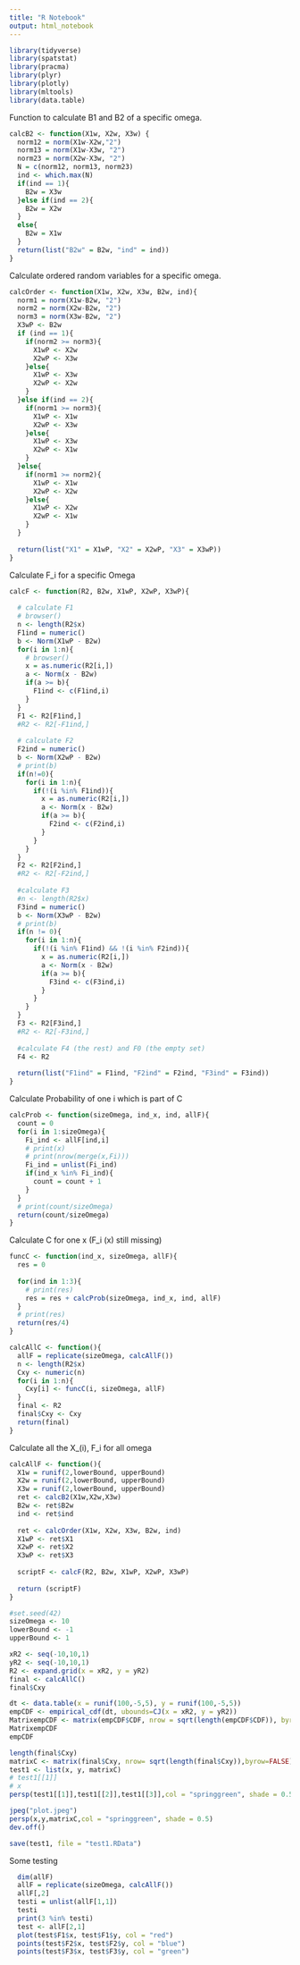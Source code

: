 ```yaml
---
title: "R Notebook"
output: html_notebook
---
```


```r
library(tidyverse)
library(spatstat)
library(pracma)
library(plyr)
library(plotly)
library(mltools)
library(data.table)
```


Function to calculate B1 and B2 of a specific omega. 
```r

calcB2 <- function(X1w, X2w, X3w) {
  norm12 = norm(X1w-X2w,"2")
  norm13 = norm(X1w-X3w, "2")
  norm23 = norm(X2w-X3w, "2")
  N = c(norm12, norm13, norm23)
  ind <- which.max(N)
  if(ind == 1){
    B2w = X3w
  }else if(ind == 2){
    B2w = X2w
  }
  else{
    B2w = X1w
  }
  return(list("B2w" = B2w, "ind" = ind))
}

```


Calculate ordered random variables for a specific omega.
```r
calcOrder <- function(X1w, X2w, X3w, B2w, ind){
  norm1 = norm(X1w-B2w, "2")
  norm2 = norm(X2w-B2w, "2")
  norm3 = norm(X3w-B2w, "2")
  X3wP <- B2w
  if (ind == 1){
    if(norm2 >= norm3){
      X1wP <- X2w
      X2wP <- X3w
    }else{
      X1wP <- X3w
      X2wP <- X2w
    }
  }else if(ind == 2){
    if(norm1 >= norm3){
      X1wP <- X1w
      X2wP <- X3w
    }else{
      X1wP <- X3w
      X2wP <- X1w
    }
  }else{
    if(norm1 >= norm2){
      X1wP <- X1w
      X2wP <- X2w
    }else{
      X1wP <- X2w
      X2wP <- X1w
    }
  }
  
  return(list("X1" = X1wP, "X2" = X2wP, "X3" = X3wP))
}

```

Calculate F_i for a specific Omega
```r
calcF <- function(R2, B2w, X1wP, X2wP, X3wP){
  
  # calculate F1
  # browser()
  n <- length(R2$x)
  F1ind = numeric()
  b <- Norm(X1wP - B2w)
  for(i in 1:n){
    # browser()
    x = as.numeric(R2[i,])
    a <- Norm(x - B2w)
    if(a >= b){
      F1ind <- c(F1ind,i)
    }
  }
  F1 <- R2[F1ind,]
  #R2 <- R2[-F1ind,]
  
  # calculate F2
  F2ind = numeric()
  b <- Norm(X2wP - B2w)
  # print(b)
  if(n!=0){
    for(i in 1:n){
      if(!(i %in% F1ind)){
        x = as.numeric(R2[i,])
        a <- Norm(x - B2w)
        if(a >= b){
          F2ind <- c(F2ind,i)
        }
      }
    }
  }
  F2 <- R2[F2ind,]
  #R2 <- R2[-F2ind,]
  
  #calculate F3
  #n <- length(R2$x)
  F3ind = numeric()
  b <- Norm(X3wP - B2w)
  # print(b)
  if(n != 0){
    for(i in 1:n){
      if(!(i %in% F1ind) && !(i %in% F2ind)){
        x = as.numeric(R2[i,])
        a <- Norm(x - B2w)
        if(a >= b){
          F3ind <- c(F3ind,i)
        }
      }
    }
  }
  F3 <- R2[F3ind,]
  #R2 <- R2[-F3ind,]
  
  #calculate F4 (the rest) and F0 (the empty set) 
  F4 <- R2
  
  return(list("F1ind" = F1ind, "F2ind" = F2ind, "F3ind" = F3ind))
}
```



Calculate Probability of one i which is part of C
```r
calcProb <- function(sizeOmega, ind_x, ind, allF){
  count = 0
  for(i in 1:sizeOmega){
    Fi_ind <- allF[ind,i]
    # print(x)
    # print(nrow(merge(x,Fi)))
    Fi_ind = unlist(Fi_ind)
    if(ind_x %in% Fi_ind){
      count = count + 1
    }
  }
  # print(count/sizeOmega)
  return(count/sizeOmega)
}
```


Calculate C for one x (F_i (x) still missing)
```r
funcC <- function(ind_x, sizeOmega, allF){
  res = 0
  
  for(ind in 1:3){
    # print(res)
    res = res + calcProb(sizeOmega, ind_x, ind, allF)
  }
  # print(res)
  return(res/4)
}
```

```r
calcAllC <- function(){
  allF = replicate(sizeOmega, calcAllF())
  n <- length(R2$x)
  Cxy <- numeric(n)
  for(i in 1:n){
    Cxy[i] <- funcC(i, sizeOmega, allF)
  }
  final <- R2
  final$Cxy <- Cxy
  return(final)
}
```

Calculate all the X_(i), F_i for all omega 
```r
calcAllF <- function(){
  X1w = runif(2,lowerBound, upperBound)
  X2w = runif(2,lowerBound, upperBound)
  X3w = runif(2,lowerBound, upperBound)
  ret <- calcB2(X1w,X2w,X3w)
  B2w <- ret$B2w
  ind <- ret$ind
  
  ret <- calcOrder(X1w, X2w, X3w, B2w, ind)
  X1wP <- ret$X1
  X2wP <- ret$X2
  X3wP <- ret$X3
  
  scriptF <- calcF(R2, B2w, X1wP, X2wP, X3wP)
  
  return (scriptF)
}

```


```r
#set.seed(42)
sizeOmega <- 10
lowerBound <- -1
upperBound <- 1

xR2 <- seq(-10,10,1)
yR2 <- seq(-10,10,1)
R2 <- expand.grid(x = xR2, y = yR2)
final <- calcAllC()
final$Cxy

```


```r
dt <- data.table(x = runif(100,-5,5), y = runif(100,-5,5))
empCDF <- empirical_cdf(dt, ubounds=CJ(x = xR2, y = yR2))
MatrixempCDF <- matrix(empCDF$CDF, nrow = sqrt(length(empCDF$CDF)), byrow = TRUE)
MatrixempCDF
empCDF

length(final$Cxy)
matrixC <- matrix(final$Cxy, nrow= sqrt(length(final$Cxy)),byrow=FALSE)
test1 <- list(x, y, matrixC)
# test1[[1]]
# x
persp(test1[[1]],test1[[2]],test1[[3]],col = "springgreen", shade = 0.5)

```

```r
jpeg("plot.jpeg")
persp(x,y,matrixC,col = "springgreen", shade = 0.5)
dev.off()

save(test1, file = "test1.RData")
```


Some testing

```r
  dim(allF)
  allF = replicate(sizeOmega, calcAllF())
  allF[,2]
  testi = unlist(allF[1,1])
  testi
  print(3 %in% testi)
  test <- allF[2,1]
  plot(test$F1$x, test$F1$y, col = "red")
  points(test$F2$x, test$F2$y, col = "blue")
  points(test$F3$x, test$F3$y, col = "green")

```

